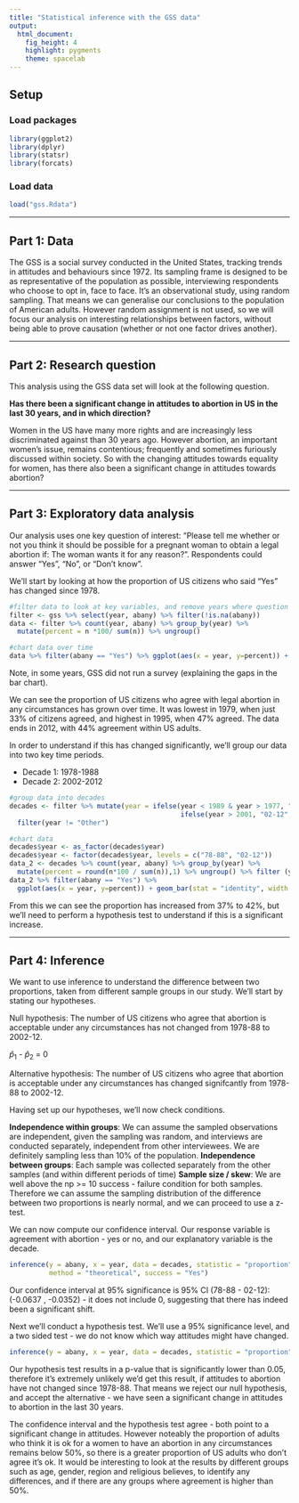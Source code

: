 ```yaml
---
title: "Statistical inference with the GSS data"
output: 
  html_document: 
    fig_height: 4
    highlight: pygments
    theme: spacelab
---
```


## Setup

### Load packages

```r
library(ggplot2)
library(dplyr)
library(statsr)
library(forcats)
```

### Load data

```r
load("gss.Rdata")
```



* * *

## Part 1: Data

The GSS is a social survey conducted in the United States, tracking trends in attitudes and behaviours since 1972. Its sampling frame is designed to be as representative of the population as possible, interviewing respondents who choose to opt in, face to face. It's an observational study, using random sampling. That means we can generalise our conclusions to the population of American adults. However random assignment is not used, so we will focus our analysis on interesting relationships between factors, without being able to prove causation (whether or not one factor drives another).

* * *

## Part 2: Research question

This analysis using the GSS data set will look at the following question.

**Has there been a significant change in attitudes to abortion in US in the last 30 years, and in which direction?**

Women in the US have many more rights and are increasingly less discriminated against than 30 years ago. However abortion, an important women's issue, remains contentious; frequently and sometimes furiously discussed within society. So with the changing attitudes towards equality for women, has there also been a significant change in attitudes towards abortion?

* * *

## Part 3: Exploratory data analysis

Our analysis uses one key question of interest: "Please tell me whether or not you think it should be possible for a pregnant woman to obtain a legal abortion if: The woman wants it for any reason?". Respondents could answer "Yes", "No", or "Don't know". 

We'll start by looking at how the proportion of US citizens who said "Yes" has changed since 1978.

```r

#filter data to look at key variables, and remove years where question was not asked
filter <- gss %>% select(year, abany) %>% filter(!is.na(abany))
data <- filter %>% count(year, abany) %>% group_by(year) %>%
  mutate(percent = n *100/ sum(n)) %>% ungroup()

#chart data over time
data %>% filter(abany == "Yes") %>% ggplot(aes(x = year, y=percent)) + geom_bar(stat="identity") + scale_x_continuous(breaks = scales::pretty_breaks(n = 10)) + xlab("Year") + ylab("Agree %") + ggtitle("Proportion of US Citizens who agree: Abortion should be possible for any reason")

```

Note, in some years, GSS did not run a survey (explaining the gaps in the bar chart). 

We can see the proportion of US citizens who agree with legal abortion in any circumstances has grown over time. It was lowest in 1979, when just 33% of citizens agreed, and highest in 1995, when 47% agreed. The data ends in 2012, with 44% agreement within US adults.

In order to understand if this has changed significantly, we'll group our data into two key time periods.

* Decade 1: 1978-1988
* Decade 2: 2002-2012

```r

#group data into decades
decades <- filter %>% mutate(year = ifelse(year < 1989 & year > 1977, "78-88", 
                                           ifelse(year > 2001, "02-12", "Other"))) %>% 
  filter(year != "Other")

#chart data
decades$year <- as_factor(decades$year)
decades$year <- factor(decades$year, levels = c("78-88", "02-12"))
data_2 <- decades %>% count(year, abany) %>% group_by(year) %>%
  mutate(percent = round(n*100 / sum(n)),1) %>% ungroup() %>% filter (year != "Other")
data_2 %>% filter(abany == "Yes") %>% 
  ggplot(aes(x = year, y=percent)) + geom_bar(stat = "identity", width = 0.5)+ ylab("Agree %") + xlab("Decade") + ggtitle("Proportion of US Citizens who agree: Abortion should be possible for any reason") + geom_text(aes(label=percent), vjust = 1.5, colour = 'white')

```

From this we can see the proportion has increased from 37% to 42%, but we'll need to perform a hypothesis test to understand if this is a significant increase.

* * *

## Part 4: Inference

We want to use inference to understand the difference between two proportions, taken from different sample groups in our study. We'll start by stating our hypotheses.

Null hypothesis: The number of US citizens who agree that abortion is acceptable under any circumstances has not changed from 1978-88 to 2002-12. 
 
$\hat{p}_{1}$ - $\hat{p}_{2}$ = 0

Alternative hypothesis: The number of US citizens who agree that abortion is acceptable under any circumstances has changed signifcantly from 1978-88 to 2002-12.

Having set up our hypotheses, we'll now check conditions.

**Independence within groups**: We can assume the sampled observations are independent, given the sampling was random, and interviews are conducted separately, independent from other interviewees. We are definitely sampling less than 10% of the population.
**Independence between groups**: Each sample was collected separately from the other samples (and within different periods of time)
**Sample size / skew**: We are well above the np >= 10 success - failure condition for both samples. Therefore we can assume the sampling distribution of the difference between two proportions is nearly normal, and we can proceed to use a z-test.

We can now compute our confidence interval. Our response variable is agreement with abortion - yes or no, and our explanatory variable is the decade.

```r
inference(y = abany, x = year, data = decades, statistic = "proportion", type = "ci", 
          method = "theoretical", success = "Yes")
```

Our confidence interval at 95% significance is 95% CI (78-88 - 02-12): (-0.0637 , -0.0352) - it does not include 0, suggesting that there has indeed been a significant shift. 

Next we'll conduct a hypothesis test. We'll use a 95% significance level, and a two sided test - we do not know which way attitudes might have changed.

```r
inference(y = abany, x = year, data = decades, statistic = "proportion", type = "ht", alternative = "twosided", method = "theoretical", success = "Yes", null = 0)
```

Our hypothesis test results in a p-value that is significantly lower than 0.05, therefore it's extremely unlikely we'd get this result, if attitudes to abortion have not changed since 1978-88. That means we reject our null hypothesis, and accept the alternative - we have seen a significant change in attitudes to abortion in the last 30 years.

The confidence interval and the hypothesis test agree - both point to a significant change in attitudes. However noteably the proportion of adults who think it is ok for a women to have an abortion in any circumstances remains below 50%, so there is a greater proportion of US adults who don't agree it's ok. It would be interesting to look at the results by different groups such as age, gender, region and religious believes, to identify any differences, and if there are any groups where agreement is higher than 50%.




